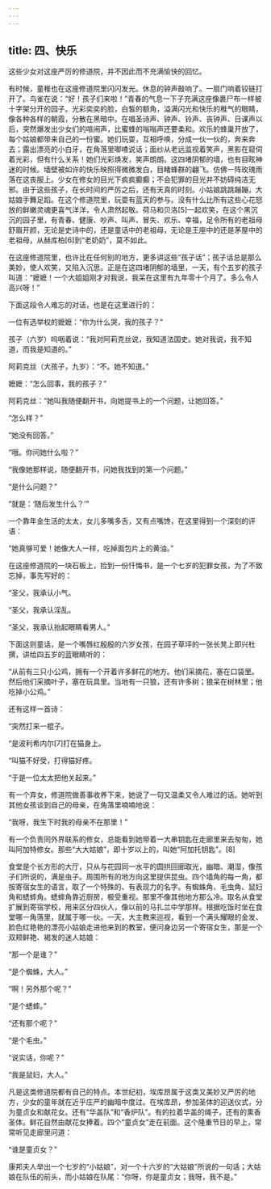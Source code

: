```yaml
---
---
---
```

title: 四、快乐
---




这些少女对这座严厉的修道院，并不因此而不充满愉快的回忆。

有时候，童稚也在这座修道院里闪闪发光。休息的钟声敲响了。一扇门响着铰链打开了。鸟雀在说：“好！孩子们来啦！”青春的气息一下子充满这座像裹尸布一样被十字架分开的园子。光彩奕奕的脸，白皙的额角，溢满闪光和快乐的稚气的眼睛，像各种各样的朝霞，分散在黑暗中。在唱圣诗声、钟声、铃声、丧钟声、日课声以后，突然爆发出少女们的喧闹声，比蜜蜂的嗡嗡声还要柔和。欢乐的蜂巢开放了，每个姑娘都带来自己的一份蜜。她们玩耍，互相呼唤，分成一伙一伙的，奔来奔去；露出漂亮的小白牙，在角落里唧喳说话；面纱从老远监视着笑声，黑影在窥伺着光彩，但有什么关系！她们光彩焕发，笑声朗朗。这四堵阴郁的墙，也有目眩神迷的时候。墙壁被如许的快乐映照得微微发白，目睹蜂群的翩飞。仿佛一阵玫瑰雨落在这丧服上。少女在修女的目光下疯疯癫癫；不会犯罪的目光并不妨碍纯洁无邪。由于这些孩子，在长时间的严厉之后，还有天真的时刻。小姑娘跳跳蹦蹦，大姑娘手舞足蹈。在这个修道院里，玩耍有蓝天的参与。没有什么比所有这些心花怒放的鲜嫩灵魂更喜气洋洋，令人肃然起敬。荷马和贝洛[5]一起欢笑，在这个黑沉沉的园子里，有青春、健康、吵声、叫声、冒失、欢乐、幸福，足令所有的老祖母舒眉开颜，无论是史诗中的，还是童话中的老祖母，无论是王座中的还是茅屋中的老祖母，从赫库柏[6]到“老奶奶”，莫不如此。

在这座修道院里，也许比在任何别的地方，更多讲这些“孩子话”；孩子话总是那么美妙，使人欢笑，又陷入沉思。正是在这四堵阴郁的墙里，一天，有个五岁的孩子叫道：“嬷嬷！一个大姐姐刚才对我说，我呆在这里有九年零十个月了。多么令人高兴呀！”

下面这段令人难忘的对话，也是在这里进行的：

一位有选举权的嬷嬷：“你为什么哭，我的孩子？”

孩子（六岁）呜咽着说：“我对阿莉克丝说，我知道法国史。她对我说，我不知道，而我是知道的。”

阿莉克丝（大孩子，九岁）：“不。她不知道。”

嬷嬷：“怎么回事，我的孩子？”

阿莉克丝：“她叫我随便翻开书，向她提书上的一个问题，让她回答。”

“怎么样？”

“她没有回答。”

“哦。你问她什么啦？”

“我像她那样说，随便翻开书，问她我找到的第一个问题。”

“是什么问题？”

“就是：‘随后发生什么？’”

一个靠年金生活的太太，女儿多嘴多舌，又有点嘴馋，在这里得到一个深刻的评语：

“她真够可爱！她像大人一样，吃掉面包片上的黄油。”

在这座修道院的一块石板上，捡到一份忏悔书，是一个七岁的犯罪女孩，为了不致忘掉，事先写好的：

“圣父，我承认小气。

“圣父，我承认淫乱。

“圣父，我承认抬起眼睛看男人。”

下面这则童话，是一个嘴唇红殷殷的六岁女孩，在园子草坪的一张长凳上即兴杜撰，讲给四五岁的蓝眼睛听的：

“从前有三只小公鸡，拥有一个开着许多鲜花的地方。他们采摘花，塞在口袋里。然后他们采摘叶子，塞在玩具里。当地有一只狼，还有许多树；狼呆在树林里；他吃掉小公鸡。”

还有这样一首诗：

“突然打来一棍子。

“是波利希内尔[7]打在猫身上。

“叫猫不好受，打得猫好疼。

“于是一位太太把他关起来。”

有一个弃女，修道院做善事收养下来，她说了一句又温柔又令人难过的话。她听到其他女孩谈到自己的母亲，在角落里喃喃地说：

“我呀，我生下时我的母亲不在那里！”

有一个负责同外界联系的修女，总能看到她带着一大串钥匙在走廊里来去匆匆，她叫阿加特修女。那些“大大姑娘”，即十岁以上的，叫她“阿加托钥匙”。[8]

食堂是个长方形的大厅，只从与花园同一水平的圆拱回廊取光，幽暗、潮湿，像孩子们所说的，满是虫子。周围所有的地方向这里提供昆虫。四个墙角的每一角，都按寄宿女生的语言，取了一个特殊的、有表现力的名字。有蜘蛛角、毛虫角、鼠妇角和蟋蟀角。蟋蟀角靠近厨房，极受重视。那里不像其他地方那么冷。取名从食堂扩展到寄宿学校，用来区分四伙人，像以前的马扎兰中学那样。根据吃饭时坐在食堂哪一角落里，就属于哪一伙。一天，大主教来巡视，看到一个满头耀眼的金发、脸色红艳艳的漂亮小姑娘走进他来到的教室，便问身边另一个寄宿女生，那是一个双颊鲜艳、褐发的迷人姑娘：

“那一个是谁？”

“是个蜘蛛，大人。”

“啊！另外那个呢？”

“是个蟋蟀。”

“还有那个呢？”

“是个毛虫。”

“说实话，你呢？”

“我是鼠妇，大人。”

凡是这类修道院都有自己的特点。本世纪初，埃库昂属于这类又美妙又严厉的地方，少女的童年就在近乎庄严的幽暗中度过。在埃库昂，参加圣体的迎送仪式，分为童贞女和献花女。还有“华盖队”和“香炉队”。有的拉着华盖的绳子，还有的熏香圣体。鲜花自然由献花女捧着。四个“童贞女”走在前面。这个隆重节日的早上，常常听见走廊里问道：

“谁是童贞女？”

康邦夫人举出一个七岁的“小姑娘”，对一个十六岁的“大姑娘”所说的一句话；大姑娘在队伍的前头，而小姑娘在队尾：“你呀，你是童贞女；我呀，我不是。”